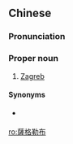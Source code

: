 {{also|萨格勒布}}
==Chinese==
{{zh-forms|s=萨格勒布|gloss=-}}

===Pronunciation===
{{zh-pron
|m=Sàgélèbù
|c=saat3 gaak3 lak6 bou3
|mn=qz:Sat-kiak-lia̍k-pò͘/xm,zz:Sat-kek-le̍k-pò͘
|cat=pn
}}

===Proper noun===
{{zh-proper noun}}

# {{lb|zh|Mainland China}} [[Zagreb]] {{gloss|capital city of Croatia}}

====Synonyms====
* {{qualifier|Taiwan}} {{zh-l|札格瑞布}}

[[ro:薩格勒布]]